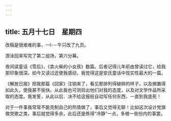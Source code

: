 ```yaml
---
---
---
```

title: 五月十七日　星期四
---




改稿是很艰难的事，一l-－午只改了九页。

游泳回来写完了第二组场，第六分幕。

夜间读童话《雪后》，《卖火柴的小女孩》数篇。后者记得儿年前由曾读过它，给我那印象很深。如今又读过还使我感动，我觉得这是安氏童话中现实性最大的一篇。

《解放日报》把我那篇《回家》注销来了，看见那排列得破碎的样子，以及搁置得如此久，使我甚不愉快。从此我也可测验出他们对我的态度，以及对文学作品所采取的态度。我发誓，从此以后．决不给这报纸自动写任何东西，一直到我底死！

对于一件事我常常不能克制自己的热情做了，事后又觉得无聊！比如这次设计党旗做党歌之类，事后就觉得多余，此后还是练得“冷静”一点，多做一些份内的事罢。